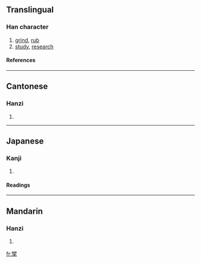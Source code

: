 ==Translingual==
===Han character===
{{Han char|rn=64|rad=手|as=11|sn=15|four=1150<sub>2</sub>|canj=一廿手 (MTQ)}}
# [[grind]], [[rub]]
# [[study]], [[research]]
====References====
{{Han ref|kx=0441.020|dkj=12324|dj=0791.270|hdz=31910.050|uh=63C5|ud=25541|bh=DD77|bd=56695}}
----
==Cantonese==
===Hanzi===
{{yue-hanzi|jyut=|y=yin4}}
# {{defn|Cantonese}}
----
==Japanese==
===Kanji===
{{ja-kanji|grade=|rs=手11}}
# {{defn|Japanese}} 
====Readings====
{{ja-readings|on=[[けん]] (ken)|kun=[[みがく]] (migaku)}}
----
==Mandarin==
===Hanzi===
{{cmn-hanzi|pin=[[còu]] (cou4), [[yán]] (yan2)|wg=ts'ou<sup>4</sup>, yen<sup>2</sup>}}
# {{defn|Mandarin}}

[[fr:揅]]